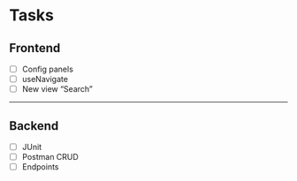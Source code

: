 # Tasks
## Frontend
- [ ] Config panels
- [ ] useNavigate
- [ ] New view "Search"

---

## Backend
- [ ] JUnit
- [ ] Postman CRUD
- [ ] Endpoints
